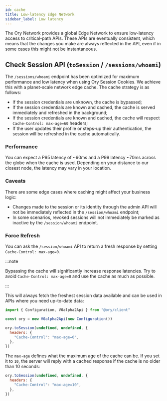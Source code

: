 ```yaml
---
id: cache
title: Low-latency Edge Network
sidebar_label: Low latency
---
```


The Ory Network provides a global Edge Network to ensure low-latency access to critical-path APIs. These APIs are eventually
consistent, which means that the changes you make are always reflected in the API, even if in some cases this might not be instantaneous.

## Check Session API (`toSession` / `/sessions/whoami`)

The `/sessions/whoami` endpoint has been optimized for maximum performance and low latency when using Ory Session Cookies. We
achieve this with a planet-scale network edge cache. The cache strategy is as follows:

- If the session credentials are unknown, the cache is bypassed;
- If the session credentials are known and cached, the cache is served immediately and refreshed in the background;
- If the session credentials are known and cached, the cache will respect `Cache-Control: max-age=60` headers;
- If the user updates their profile or steps-up their authentication, the session will be refreshed in the cache automatically.

### Performance

You can expect a P95 latency of ~60ms and a P99 latency ~70ms across the globe when the cache is used. Depending on your distance
to our closest node, the latency may vary in your location.

### Caveats

There are some edge cases where caching might affect your business logic:

- Changes made to the session or its identity through the admin API will not be immediately reflected in the `/session/whoami`
  endpoint;
- In some scenarios, revoked sessions will not immediately be marked as inactive by the `/session/whoami` endpoint.

### Force Refresh

You can ask the `/session/whoami` API to return a fresh response by setting `Cache-Control: max-age=0`.

:::note

Bypassing the cache will significantly increase response latencies. Try to avoid `Cache-Control: max-age=0` and use the cache as
much as possible.

:::

This will always fetch the freshest session data available and can be used in APIs where you need up-to-date data:

```js
import { Configuration, V0alpha2Api } from "@ory/client"

const ory = new V0alpha2Api(new Configuration())

ory.toSession(undefined, undefined, {
  headers: {
    "Cache-Control": "max-age=0",
  },
})
```

The `max-age` defines what the maximum age of the cache can be. If you set it to `10`, the server will reply with a cached
response if the cache is no older than 10 seconds:

```js
ory.toSession(undefined, undefined, {
  headers: {
    "Cache-Control": "max-age=10",
  },
})
```
